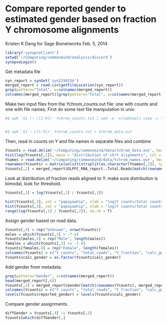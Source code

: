 Compare reported gender to estimated gender based on fraction Y chromosome alignments
========================================================
Kristen K Dang for Sage Bionetworks
Feb. 5, 2014

```r
library('synapseClient')
setwd('~/Computing/commonmind/analysis/discord')
synapseLogin()
```

Get metadata file
```r
syn_report = synGet('syn2299154')
merged_report = read.csv(getFileLocation(syn_report))
grep(pattern="Total", x=colnames(merged_report))
colnames(merged_report)[grep(pattern="Total", x=colnames(merged_report))]

```

Make two input files from the Ychrom\_counts.out file: one with counts and one with file names.
First do some text file manipulation in unix:
```r
#$ awk '$1 !~ /[1-9]/' Ychrom_counts.txt | sed -e 's/samtools view -c \/projects\/CommonMind\/data\/FROM_CORE\/Production\/fastQ\/BySample\/tophat209.2.2\/tophat_//' | sed -e "s/'chrY'//" > Ychrom_names.out


#$ awk '$1 ~ /[1-9]/' Ychrom_counts.txt > Ychrom_data.out
```

Then, read in counts on Y and file names in separate files and combine
```r
Ycounts = read.delim('~/Computing/commonmind/data/Ychrom_data.out', head = F)
hist(log(Ycounts[,1]), main = "distribution of chrY alignments", col = "papayawhip", xlab = "log(Y counts)")
Ynames = read.delim('~/Computing/commonmind/data/Ychrom_names.out', head = F)
rownames(Ycounts) = matrix(unlist(strsplit(as.character(Ynames[,1]), split="/")),ncol = 2, byrow = T)[,1]
Ycounts[,2] = merged_report$DLPFC_RNA_report..Total.Reads[match(rownames(Ycounts), merged_report$DLPFC_RNA_isolation..Sample.RNA.ID)]
```

Look at distribution of fraction reads aligned to Y: make sure distribution is bimodal, look for threshold.
```r
Ycounts[,3] = log(Ycounts[,1] / Ycounts[,2])

hist(Ycounts[,3], col = "papayawhip", xlab = "log(Y counts/total counts)", breaks = 40, main = "distribution of fraction Y counts")
hist(Ycounts[,3], col = "papayawhip", xlab = "log(Y counts/total counts)", breaks = 60, xlim = range(-8,-6))
range(log(Ycounts[,1] / Ycounts[,2]), na.rm = T)
```

Assign gender based on read data.
```r
Ycounts[,4] = rep("Unknown", nrow(Ycounts))
males = which(Ycounts[,3] > -7.4)
Ycounts[males,4] = rep("Male", length(males))
females = which(Ycounts[,3] <= -7.4)
Ycounts[females,4] = rep("Female", length(females))
colnames(Ycounts) = c("Y_counts", "total_reads", "Y_fraction", "calc_gender")
Ycounts$calc_gender = as.factor(Ycounts$calc_gender)
```

Add gender from metadata.
```r
grep(pattern="Gender", x=colnames(merged_report))
head(merged_report[,6])
Ycounts[,5] = merged_report$Gender[match(rownames(Ycounts), merged_report$DLPFC_RNA_isolation..Sample.RNA.ID)]
colnames(Ycounts) = c("Y_counts", "total_reads", "Y_fraction", "calc_gender", "reported_gender")
levels(Ycounts$reported_gender) = levels(Ycounts$calc_gender) 
```

Compare gender assignments.
```r
diffGender = Ycounts[,4] != Ycounts[,5]
Ycounts[which(diffGender),]
```
